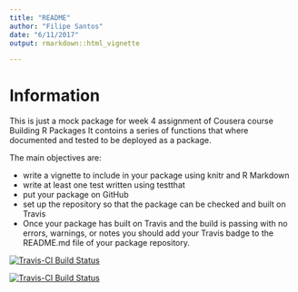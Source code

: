 ```yaml
---
title: "README"
author: "Filipe Santos"
date: "6/11/2017"
output: rmarkdown::html_vignette

---
```



# Information
This is just a mock package for week 4 assignment of Cousera course Building R Packages
It contoins a series of functions that where documented and tested to be deployed
 as a package.
 
The main objectives are:
 
- write a vignette to include in your package using knitr and R Markdown
- write at least one test written using testthat
- put your package on GitHub
- set up the repository so that the package can be checked and built on Travis
- Once your package has built on Travis and the build is passing with no errors, warnings, or notes you should add your Travis badge to the README.md file of your package repository.

[![Travis-CI Build Status](https://travis-ci.org/blewy/r_package_coursera.svg?branch=master)](https://travis-ci.org/blewy/r_package_coursera)

[![Travis-CI Build Status](https://travis-ci.org/blewy/r_package_coursera.svg?branch=master)](https://travis-ci.org/blewy/r_package_coursera)